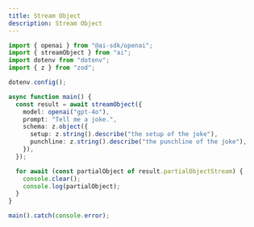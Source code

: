 ```yaml
---
title: Stream Object
description: Stream Object
---
```

```typescript title="core/stream-object.ts"
import { openai } from "@ai-sdk/openai";
import { streamObject } from "ai";
import dotenv from "dotenv";
import { z } from "zod";

dotenv.config();

async function main() {
  const result = await streamObject({
    model: openai("gpt-4o"),
    prompt: "Tell me a joke.",
    schema: z.object({
      setup: z.string().describe("the setup of the joke"),
      punchline: z.string().describe("the punchline of the joke"),
    }),
  });

  for await (const partialObject of result.partialObjectStream) {
    console.clear();
    console.log(partialObject);
  }
}

main().catch(console.error);
```
